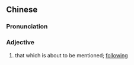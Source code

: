 ==Chinese==
{{zh-forms}}

===Pronunciation===
{{zh-pron
|m=xiàshù
|cat=a
}}

===Adjective===
{{zh-adj}}

# that which is about to be mentioned; [[following]]